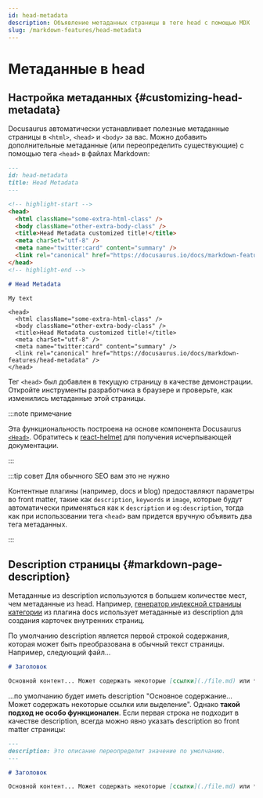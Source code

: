 ```yaml
---
id: head-metadata
description: Объявление метаданных страницы в теге head с помощью MDX
slug: /markdown-features/head-metadata
---
```


# Метаданные в head

## Настройка метаданных {#customizing-head-metadata}

Docusaurus автоматически устанавливает полезные метаданные страницы в `<html>`, `<head>` и `<body>` за вас. Можно добавить дополнительные метаданные (или переопределить существующие) с помощью тега `<head>` в файлах Markdown:

```md title="markdown-features-head-metadata.mdx"
---
id: head-metadata
title: Head Metadata
---

<!-- highlight-start -->
<head>
  <html className="some-extra-html-class" />
  <body className="other-extra-body-class" />
  <title>Head Metadata customized title!</title>
  <meta charSet="utf-8" />
  <meta name="twitter:card" content="summary" />
  <link rel="canonical" href="https://docusaurus.io/docs/markdown-features/head-metadata" />
</head>
<!-- highlight-end -->

# Head Metadata

My text
```

```mdx-code-block
<head>
  <html className="some-extra-html-class" />
  <body className="other-extra-body-class" />
  <title>Head Metadata customized title!</title>
  <meta charSet="utf-8" />
  <meta name="twitter:card" content="summary" />
  <link rel="canonical" href="https://docusaurus.io/docs/markdown-features/head-metadata" />
</head>
```

Тег `<head>` был добавлен в текущую страницу в качестве демонстрации. Откройте инструменты разработчика в браузере и проверьте, как изменились метаданные этой страницы.

:::note примечание

Эта функциональность построена на основе компонента Docusaurus [`<Head>`](./../../docusaurus-core.md#head). Обратитесь к [react-helmet](https://github.com/nfl/react-helmet) для получения исчерпывающей документации.

:::

:::tip совет Для обычного SEO вам это не нужно

Контентные плагины (например, docs и blog) предоставляют параметры во front matter, такие как `description`, `keywords` и `image`, которые будут автоматически применяться как к `description` и `og:description`, тогда как при использовании тега `<head>` вам придется вручную объявить два тега метаданных.

:::

## Description страницы {#markdown-page-description}

Метаданные из description используются в большем количестве мест, чем метаданные из head. Например, [генератор индексной страницы категории](../docs/sidebar/items.md#generated-index-page) из плагина docs использует метаданные из description для создания карточек внутренних страниц.

По умолчанию description является первой строкой содержания, которая может быть преобразована в обычный текст страницы. Например, следующий файл...

```md
# Заголовок

Основной контент... Может содержать некоторые [ссылки](./file.md) или **выделение**.
```

...по умолчанию будет иметь description "Основное содержание... Может содержать некоторые ссылки или выделение". Однако **такой подход не особо функционален**. Если первая строка не подходит в качестве description, всегда можно явно указать description во front matter страницы:

```md
---
description: Это описание переопределит значение по умолчанию.
---

# Заголовок

Основной контент... Может содержать некоторые [ссылки](./file.md) или **выделение**.
```
